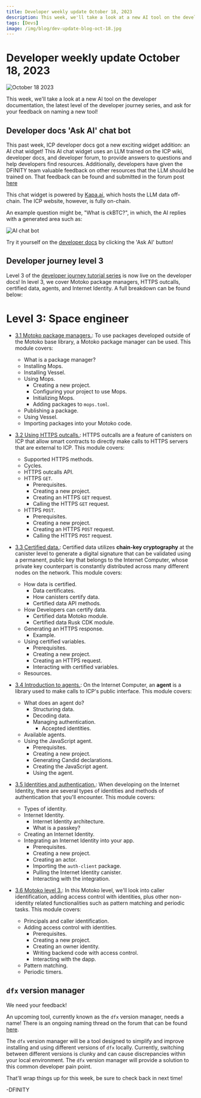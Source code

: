 ```yaml
---
title: Developer weekly update October 18, 2023
description: This week, we'll take a look at a new AI tool on the developer documentation, the latest level of the developer journey series, and ask for your feedback on naming a new tool!
tags: [Devs]
image: /img/blog/dev-update-blog-oct-18.jpg
---
```


# Developer weekly update October 18, 2023

![October 18 2023](../../static/img/blog/dev-update-blog-oct-18.jpg)

This week, we'll take a look at a new AI tool on the developer documentation, the latest level of the developer journey series, and ask for your feedback on naming a new tool!

## Developer docs 'Ask AI' chat bot

This past week, ICP developer docs got a new exciting widget addition: an AI chat widget! This AI chat widget uses an LLM trained on the ICP wiki, developer docs, and developer forum, to provide answers to questions and help developers find resources. Additionally, developers have given the DFINITY team valuable feedback on other resources that the LLM should be trained on. That feedback can be found and submitted in the forum post [here](https://forum.dfinity.org/t/use-an-llm-to-help-build-on-icp-feedback-appreciated/23804)

This chat widget is powered by [Kapa.ai](https://www.kapa.ai/), which hosts the LLM data off-chain. The ICP website, however, is fully on-chain.

An example question might be, "What is ckBTC?", in which, the AI replies with a generated area such as:

![AI chat bot](../../static/img/blog/ai-chat.png)

Try it yourself on the [developer docs](https://internetcomputer.org/docs/current/developer-docs/) by clicking the 'Ask AI' button!

## Developer journey level 3

Level 3 of the [developer journey tutorial series](/docs/current/tutorials/developer-journey/) is now live on the developer docs! In level 3, we cover Motoko package managers, HTTPS outcalls, certified data, agents, and Internet Identity. A full breakdown can be found below:

# Level 3: Space engineer

- [3.1 Motoko package managers.](/docs/current/tutorials/developer-journey/level-3/3.1-package-managers): To use packages developed outside of the Motoko base library, a Motoko package manager can be used. This module covers:
    - What is a package manager?
    - Installing Mops.
    - Installing Vessel.
    - Using Mops.
	    - Creating a new project.
	    - Configuring your project to use Mops.
	    - Initializing Mops.
	    - Adding packages to `mops.toml`.
    - Publishing a package.
    - Using Vessel.
    - Importing packages into your Motoko code.

- [3.2 Using HTTPS outcalls.](/docs/current/tutorials/developer-journey/level-3/3.2-https-outcalls): HTTPS outcalls are a feature of canisters on ICP that allow smart contracts to directly make calls to HTTPS servers that are external to ICP. This module covers:
    - Supported HTTPS methods.
    - Cycles.
    - HTTPS outcalls API.
    - HTTPS `GET`.
        - Prerequisites.
        - Creating a new project.
        - Creating an HTTPS `GET` request.
        - Calling the HTTPS `GET` request.
    - HTTPS `POST`.
        - Prerequisites.
        - Creating a new project.
        - Creating an HTTPS `POST` request.
        - Calling the HTTPS `POST` request.


- [3.3 Certified data.](/docs/current/tutorials/developer-journey/level-3/3.3-certified-data): Certified data utilizes **chain-key cryptography** at the canister level to generate a digital signature that can be validated using a permanent, public key that belongs to the Internet Computer, whose private key counterpart is constantly distributed across many different nodes on the network. This module covers:
    - How data is certified.
        - Data certificates.
        - How canisters certify data.
        - Certified data API methods.
    - How Developers can certify data.
        - Certified data Motoko module.
        - Certified data Rusk CDK module.
    - Generating an HTTPS response.
        - Example.
    - Using certified variables.
        - Prerequisites.
        - Creating a new project.
        - Creating an HTTPS request.
        - Interacting with certified variables.
    - Resources.

- [3.4 Introduction to agents.](/docs/current/tutorials/developer-journey/level-3/3.4-intro-to-agents): On the Internet Computer, an **agent** is a library used to make calls to ICP's public interface. This module covers:
    - What does an agent do?
        - Structuring data.
        - Decoding data.
        - Managing authentication.
            - Accepted identities.
    - Available agents.
    - Using the JavaScript agent.
        - Prerequisites.
        - Creating a new project.
        - Generating Candid declarations.
        - Creating the JavaScript agent.
        - Using the agent.

- [3.5 Identities and authentication.](/docs/current/tutorials/developer-journey/level-3/3.5-identities-and-auth): When developing on the Internet Identity, there are several types of identities and methods of authentication that you'll encounter. This module covers:
    - Types of identity.
    - Internet Identity.
       - Internet Identity architecture.
        - What is a passkey?
    - Creating an Internet Identity.
    - Integrating an Internet Identity into your app.
        - Prerequisites.
        - Creating a new project.
        - Creating an actor.
        - Importing the `auth-client` package.
        - Pulling the Internet Identity canister.
        - Interacting with the integration.

- [3.6 Motoko level 3.](/docs/current/tutorials/developer-journey/level-3/3.6-motoko-lvl3): In this Motoko level, we'll look into caller identification, adding access control with identities, plus other non-identity related functionalities such as pattern matching and periodic tasks. This module covers:
    - Principals and caller identification.
    - Adding access control with identities.
        - Prerequisites.
        - Creating a new project.
        - Creating an owner identity.
        - Writing backend code with access control.
        - Interacting with the dapp.
    - Pattern matching.
    - Periodic timers.

## `dfx` version manager

We need your feedback!

An upcoming tool, currently known as the `dfx` version manager, needs a name! There is an ongoing naming thread on the forum that can be found [here](https://forum.dfinity.org/t/dfx-version-manager-naming-thread/23665).

The `dfx` version manager will be a tool designed to simplify and improve installing and using different versions of `dfx` locally. Currently, switching between different versions is clunky and can cause discrepancies within your local environment. The `dfx` version manager will provide a solution to this common developer pain point.

That'll wrap things up for this week, be sure to check back in next time!

-DFINITY
